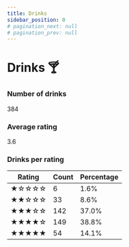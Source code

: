 ```yaml
---
title: Drinks
sidebar_position: 0
# pagination_next: null
# pagination_prev: null
---
```


# Drinks 🍸
<!-- import DocCardList from '@theme/DocCardList';

<DocCardList className='DocCardList' /> -->

<!-- $DRINKS_STATS -->

### Number of drinks
384

### Average rating
3.6

### Drinks per rating
| Rating | Count | Percentage |
| ------ | ----- | ---------- |
| ★☆☆☆☆  | 6     | 1.6%       |
| ★★☆☆☆  | 33    | 8.6%       |
| ★★★☆☆  | 142   | 37.0%      |
| ★★★★☆  | 149   | 38.8%      |
| ★★★★★  | 54    | 14.1%      |